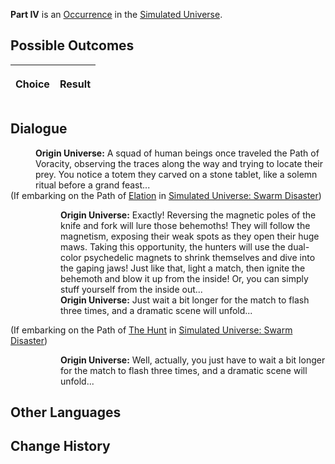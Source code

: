 {{Simulated Universe Event Infobox
|title         = Part IV
|image         = 3.png
|type          =
|domains_su    = 
|domains_ext   = 
|domains_swarm = 
|domains_gng   = 
|requirements  =
|prev          = 
|next          = 
|indexRewards  =
|characters    = 
}}
'''Part IV''' is an [[Simulated Universe/Occurrence|Occurrence]] in the [[Simulated Universe]].

==Possible Outcomes==
{| class="article-table"
!Choice
!Result

|}

<!--
==Gameplay Notes==

-->
==Dialogue==
{{Dialogue Start}}
:'''Origin Universe:''' A squad of human beings once traveled the Path of Voracity, observing the traces along the way and trying to locate their prey. You notice a totem they carved on a stone tablet, like a solemn ritual before a grand feast...
;(If embarking on the Path of [[Simulated Universe/Paths#Elation|Elation]] in [[Simulated Universe: Swarm Disaster]])
:{{SU Special Dialogue|Elation|Act according to the record.|You're eager to try it!}}
::'''Origin Universe:''' Exactly! Reversing the magnetic poles of the knife and fork will lure those behemoths! They will follow the magnetism, exposing their weak spots as they open their huge maws. Taking this opportunity, the hunters will use the dual-color psychedelic magnets to shrink themselves and dive into the gaping jaws! Just like that, light a match, then ignite the behemoth and blow it up from the inside! Or, you can simply stuff yourself from the inside out...
::'''Origin Universe:''' Just wait a bit longer for the match to flash three times, and a dramatic scene will unfold...
;(If embarking on the Path of [[Simulated Universe/Paths#The Hunt|The Hunt]] in [[Simulated Universe: Swarm Disaster]])
:{{SU Special Dialogue|The Hunt|Refuse.|You walk away hurriedly.}}
::'''Origin Universe:''' Well, actually, you just have to wait a bit longer for the match to flash three times, and a dramatic scene will unfold...
{{Dialogue End}}

==Other Languages==
{{Other Languages
|en    = Part IV
|zhs   = 其四
|zht   = 其四
|ja    = その4
|ko    = IV
|es    = Parte IV
|fr    = Partie IV
|ru    = IV
|th    = ตอน 4
|vi    = Phần 4
|de    = Teil 4
|id    = Bagian IV
|pt    = Parte IV
}}

==Change History==
{{Change History|1.0}}
